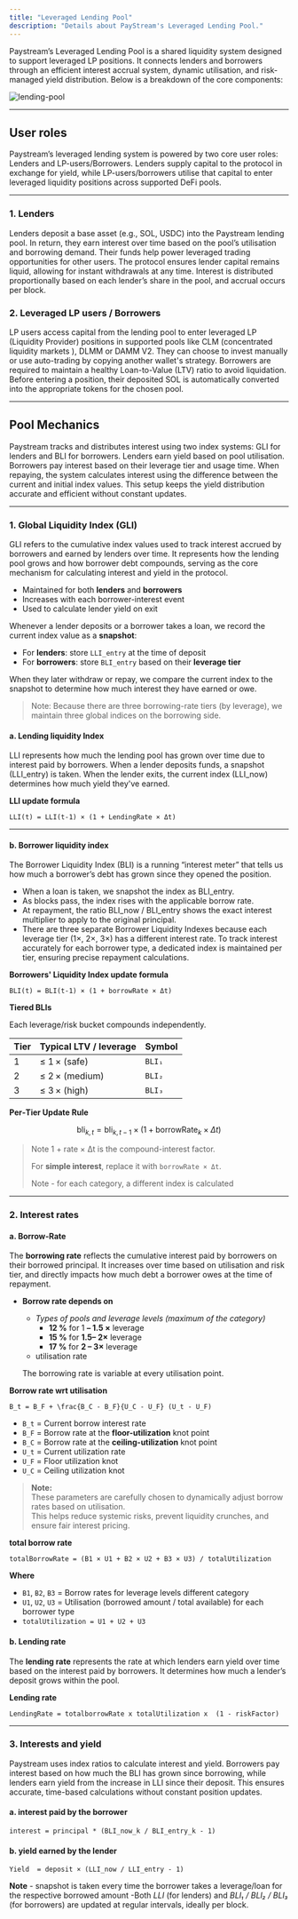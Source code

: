 ```yaml
---
title: "Leveraged Lending Pool"
description: "Details about PayStream's Leveraged Lending Pool."
---
```


Paystream’s Leveraged Lending Pool is a shared liquidity system designed to support leveraged LP positions. It connects lenders and borrowers through an efficient interest accrual system, dynamic utilisation, and risk-managed yield distribution. Below is a breakdown of the core components:

![lending-pool](./images/lending-pool.png)

---

## User roles

Paystream’s leveraged lending system is powered by two core user roles: Lenders and LP-users/Borrowers. Lenders supply capital to the protocol in exchange for yield, while LP-users/borrowers utilise that capital to enter leveraged liquidity positions across supported DeFi pools.

---

### 1. Lenders

Lenders deposit a base asset (e.g., SOL, USDC) into the Paystream lending pool. In return, they earn interest over time based on the pool’s utilisation and borrowing demand. Their funds help power leveraged trading opportunities for other users. The protocol ensures lender capital remains liquid, allowing for instant withdrawals at any time. Interest is distributed proportionally based on each lender’s share in the pool, and accrual occurs per block.

### 2. Leveraged LP users / Borrowers

LP users access capital from the lending pool to enter leveraged LP (Liquidity Provider) positions in supported pools like CLM (concentrated liquidity markets ), DLMM or DAMM V2. They can choose to invest manually or use auto-trading by copying another wallet's strategy. Borrowers are required to maintain a healthy Loan-to-Value (LTV) ratio to avoid liquidation. Before entering a position, their deposited SOL is automatically converted into the appropriate tokens for the chosen pool.

---
## Pool Mechanics

Paystream tracks and distributes interest using two index systems: GLI for lenders and BLI for borrowers. Lenders earn yield based on pool utilisation. Borrowers pay interest based on their leverage tier and usage time. When repaying, the system calculates interest using the difference between the current and initial index values. This setup keeps the yield distribution accurate and efficient without constant updates.

---

    
### 1. Global Liquidity Index (GLI)

GLI refers to the cumulative index values used to track interest accrued by borrowers and earned by lenders over time. It represents how the lending pool grows and how borrower debt compounds, serving as the core mechanism for calculating interest and yield in the protocol.
- Maintained for both **lenders** and **borrowers**
- Increases with each borrower-interest event
- Used to calculate lender yield on exit


Whenever a lender deposits or a borrower takes a loan, we record the current index value as a **snapshot**:

- For **lenders**: store `LLI_entry` at the time of deposit
- For **borrowers**: store `BLI_entry` based on their **leverage tier**

When they later withdraw or repay, we compare the current index to the snapshot to determine how much interest they have earned or owe.

> Note: Because there are three borrowing-rate tiers (by leverage), we maintain three global indices on the borrowing side.

#### a. Lending liquidity Index 

LLI represents how much the lending pool has grown over time due to interest paid by borrowers.
When a lender deposits funds, a snapshot (LLI_entry) is taken. When the lender exits, the current index (LLI_now) determines how much yield they've earned.

**LLI update formula**

```
LLI(t) = LLI(t-1) × (1 + LendingRate × Δt)
```


---

#### b. Borrower liquidity index 

The Borrower Liquidity Index (BLI) is a running “interest meter” that tells us how much a borrower’s debt has grown since they opened the position.

- When a loan is taken, we snapshot the index as BLI_entry.
- As blocks pass, the index rises with the applicable borrow rate.
- At repayment, the ratio BLI_now / BLI_entry shows the exact interest multiplier to apply to the original principal.
- There are three separate Borrower Liquidity Indexes because each leverage tier (1×, 2×, 3×) has a different interest rate. To track interest accurately for each borrower type, a dedicated index is maintained per tier, ensuring precise repayment calculations.

**Borrowers' Liquidity Index update formula**
```
BLI(t) = BLI(t-1) × (1 + borrowRate × Δt)
```

**Tiered BLIs** 

Each leverage/risk bucket compounds independently.

| Tier | Typical LTV / leverage | Symbol |
| --- | --- | --- |
| 1 | ≤ 1 × (safe) | `BLI₁` |
| 2 | ≤ 2 × (medium) | `BLI₂` |
| 3 | ≤ 3 × (high) | `BLI₃` |

**Per‑Tier Update Rule**

$$
\text{bli}_{k,t} = \text{bli}_{k,t-1} \times \left(1 + \text{borrowRate}_k \times \Delta t \right)
$$


> Note  1 + rate × Δt is the compound-interest factor.
> 
> For **simple interest**, replace it with `borrowRate × Δt`.
> 
> Note - for each category, a different index is calculated

---
### 2. Interest rates 


#### a. Borrow-Rate 

The **borrowing rate** reflects the cumulative interest paid by borrowers on their borrowed principal. It increases over time based on utilisation and risk tier, and directly impacts how much debt a borrower owes at the time of repayment.


- **Borrow rate depends on**
    - *Types of pools and leverage levels (maximum of the category)*
        - **12 %** for 1 **– 1.5 ×** leverage
        - **15 %** for **1.5– 2×** leverage
        - **17 %** for **2 – 3×** leverage
    - utilisation rate
    
    The borrowing rate is variable at every utilisation point. 

**Borrow rate wrt utilisation**

```
B_t = B_F + \frac{B_C - B_F}{U_C - U_F} (U_t - U_F)
```

- `B_t` = Current borrow interest rate  
- `B_F` = Borrow rate at the **floor-utilization** knot point  
- `B_C` = Borrow rate at the **ceiling-utilization** knot point  
- `U_t` = Current utilization rate  
- `U_F` = Floor utilization knot  
- `U_C` = Ceiling utilization knot

> **Note:**  
> These parameters are carefully chosen to dynamically adjust borrow rates based on utilisation.  
> This helps reduce systemic risks, prevent liquidity crunches, and ensure fair interest pricing.

**total borrow rate**


```
totalBorrowRate = (B1 × U1 + B2 × U2 + B3 × U3) / totalUtilization
```

**Where**

- `B1`, `B2`, `B3` = Borrow rates for leverage levels different category
- `U1`, `U2`, `U3` = Utilisation (borrowed amount / total available) for each borrower type
- `totalUtilization = U1 + U2 + U3`


#### b. Lending rate 

The **lending rate** represents the rate at which lenders earn yield over time based on the interest paid by borrowers. It determines how much a lender’s deposit grows within the pool. 

**Lending rate**

```
LendingRate = totalborrowRate x totalUtilization x  (1 - riskFactor)
```
---

### 3. Interests and yield 

Paystream uses index ratios to calculate interest and yield. Borrowers pay interest based on how much the BLI has grown since borrowing, while lenders earn yield from the increase in LLI since their deposit. This ensures accurate, time-based calculations without constant position updates.


#### a. interest paid by the borrower

```
interest = principal * (BLI_now_k / BLI_entry_k - 1)
```

#### b. yield earned by the lender

```
Yield  = deposit × (LLI_now / LLI_entry - 1)
```


**Note** - snapshot is taken every time the borrower takes a leverage/loan for the respective borrowed amount 
-Both *LLI* (for lenders) and *BLI₁ / BLI₂ / BLI₃* (for borrowers) are updated at regular intervals, ideally per block. 